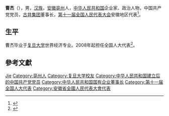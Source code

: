 {{Otheruses|other=名为曹杰的其他人物|曹杰}}

'''曹杰'''（{{bd|1966年|8月|}}），男，[[汉族|汉族]]，[[安徽|安徽]][[亳州|亳州]]人，[[中华人民共和国|中华人民共和国]]企业家、政治人物，中国共产党党员，[[古井集团|古井集团]]董事长，[[第十一届全国人民代表大会|第十一届全国人民代表大会]]安徽地区代表<ref>{{cite web|author=新华网|title=第十一届全国人大代表|url=http://news.xinhuanet.com/ziliao/2008-03/03/content_7708230.htm?node=36628|publisher=新华网|accessdate=2014-01-07|archive-date=2014-01-10|archive-url=https://web.archive.org/web/20140110211415/http://news.xinhuanet.com/ziliao/2008-03/03/content_7708230.htm?node=36628|dead-url=no}}</ref>。

== 生平 ==
曹杰毕业于[[复旦大学|复旦大学]]世界经济专业。2008年起担任全国人大代表<ref>{{cite news|title=全国人大代表信息-曹杰|url= http://210.82.31.1:8084/delegate/viewDelegate.action?dbid=111041|accessdate=2013-04-05|newspaper=全国人大网|archive-url=https://web.archive.org/web/20140407062756/http://www.npc.gov.cn/delegate/viewDelegate.action?dbid=111041|archive-date=2014-04-07|dead-url=yes}}</ref>。

== 參考文獻 ==
{{reflist}}

{{中华人民共和国政治人物小作品}}

{{Authority control}}
{{DEFAULTSORT:Cao jie}}
[[Category:曹姓|Jie]]
[[Category:亳州人|Category:亳州人]]
[[Category:复旦大学校友|Category:复旦大学校友]]
[[Category:中华人民共和国建立后的中国共产党党员|Category:中华人民共和国建立后的中国共产党党员]]
[[Category:中华人民共和国国有企业董事长|Category:中华人民共和国国有企业董事长]]
[[Category:第十一届全国人大代表|Category:第十一届全国人大代表]]
[[Category:安徽省全國人民代表大會代表|Category:安徽省全國人民代表大會代表]]